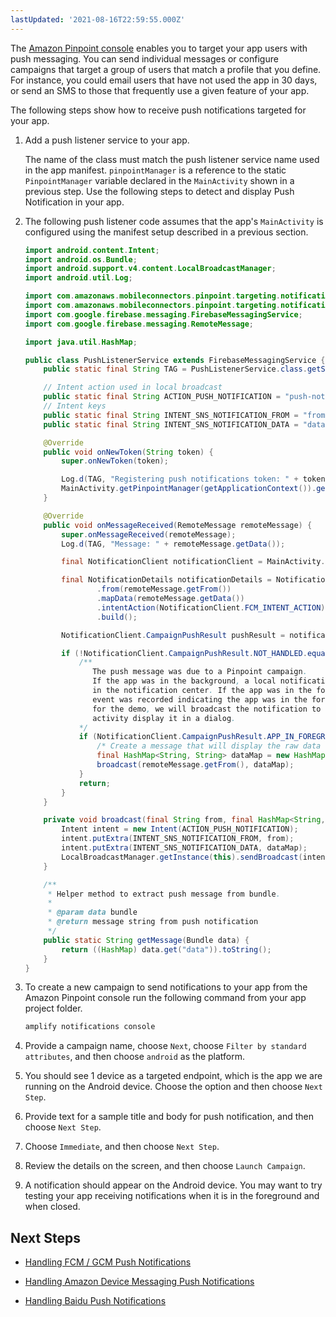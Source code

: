 ```yaml
---
lastUpdated: '2021-08-16T22:59:55.000Z'
---
```

The [Amazon Pinpoint console](https://console.aws.amazon.com/pinpoint/) enables you to target your app users with push messaging. You can send individual messages or configure campaigns that target a group of users that match a profile that you define.
For instance, you could email users that have not used the app in 30 days, or send an SMS to those that frequently use a given feature of your app.

The following steps show how to receive push notifications targeted for your app.

1. Add a push listener service to your app.

    The name of the class must match the push listener service name used in the app manifest.
    `pinpointManager` is a reference to the static `PinpointManager` variable declared in
    the `MainActivity` shown in a previous step. Use the following steps to detect and display Push
    Notification in your app.

1. The following push listener code assumes that the app's `MainActivity` is configured using the manifest setup described in a previous section.

    ```java
    import android.content.Intent;
    import android.os.Bundle;
    import android.support.v4.content.LocalBroadcastManager;
    import android.util.Log;

    import com.amazonaws.mobileconnectors.pinpoint.targeting.notification.NotificationClient;
    import com.amazonaws.mobileconnectors.pinpoint.targeting.notification.NotificationDetails;
    import com.google.firebase.messaging.FirebaseMessagingService;
    import com.google.firebase.messaging.RemoteMessage;

    import java.util.HashMap;

    public class PushListenerService extends FirebaseMessagingService {
        public static final String TAG = PushListenerService.class.getSimpleName();

        // Intent action used in local broadcast
        public static final String ACTION_PUSH_NOTIFICATION = "push-notification";
        // Intent keys
        public static final String INTENT_SNS_NOTIFICATION_FROM = "from";
        public static final String INTENT_SNS_NOTIFICATION_DATA = "data";

        @Override
        public void onNewToken(String token) {
            super.onNewToken(token);

            Log.d(TAG, "Registering push notifications token: " + token);
            MainActivity.getPinpointManager(getApplicationContext()).getNotificationClient().registerDeviceToken(token);
        }

        @Override
        public void onMessageReceived(RemoteMessage remoteMessage) {
            super.onMessageReceived(remoteMessage);
            Log.d(TAG, "Message: " + remoteMessage.getData());

            final NotificationClient notificationClient = MainActivity.getPinpointManager(getApplicationContext()).getNotificationClient();

            final NotificationDetails notificationDetails = NotificationDetails.builder()
                    .from(remoteMessage.getFrom())
                    .mapData(remoteMessage.getData())
                    .intentAction(NotificationClient.FCM_INTENT_ACTION)
                    .build();

            NotificationClient.CampaignPushResult pushResult = notificationClient.handleCampaignPush(notificationDetails);

            if (!NotificationClient.CampaignPushResult.NOT_HANDLED.equals(pushResult)) {
                /**
                   The push message was due to a Pinpoint campaign.
                   If the app was in the background, a local notification was added
                   in the notification center. If the app was in the foreground, an
                   event was recorded indicating the app was in the foreground,
                   for the demo, we will broadcast the notification to let the main
                   activity display it in a dialog.
                */
                if (NotificationClient.CampaignPushResult.APP_IN_FOREGROUND.equals(pushResult)) {
                    /* Create a message that will display the raw data of the campaign push in a dialog. */
                    final HashMap<String, String> dataMap = new HashMap<>(remoteMessage.getData());
                    broadcast(remoteMessage.getFrom(), dataMap);
                }
                return;
            }
        }

        private void broadcast(final String from, final HashMap<String, String> dataMap) {
            Intent intent = new Intent(ACTION_PUSH_NOTIFICATION);
            intent.putExtra(INTENT_SNS_NOTIFICATION_FROM, from);
            intent.putExtra(INTENT_SNS_NOTIFICATION_DATA, dataMap);
            LocalBroadcastManager.getInstance(this).sendBroadcast(intent);
        }

        /**
         * Helper method to extract push message from bundle.
         *
         * @param data bundle
         * @return message string from push notification
         */
        public static String getMessage(Bundle data) {
            return ((HashMap) data.get("data")).toString();
        }
    }
    ```

1. To create a new campaign to send notifications to your app from the Amazon Pinpoint console run the following command from your app project folder.

    ```bash
    amplify notifications console
    ```

1. Provide a campaign name, choose `Next`, choose `Filter by standard attributes`, and then choose `android` as the platform.

1. You should see 1 device as a targeted endpoint, which is the app we are running on the Android device. Choose the option and then choose `Next Step`.

1. Provide text for a sample title and body for push notification, and then choose `Next Step`.

1. Choose `Immediate`, and then choose `Next Step`.

1. Review the details on the screen, and then choose `Launch Campaign`.

1. A notification should appear on the Android device. You may want to try testing your app receiving notifications when it is in the foreground and when closed.

## Next Steps

* [Handling FCM / GCM Push Notifications](/sdk/push-notifications/setup-push-service#handling-fcmgcm-push-notifications)

* [Handling Amazon Device Messaging Push Notifications](/sdk/push-notifications/setup-push-service#handling-amazon-device-messaging-push-notifications)

* [Handling Baidu Push Notifications](/sdk/push-notifications/setup-push-service#handling-baidu-push-notifications)
